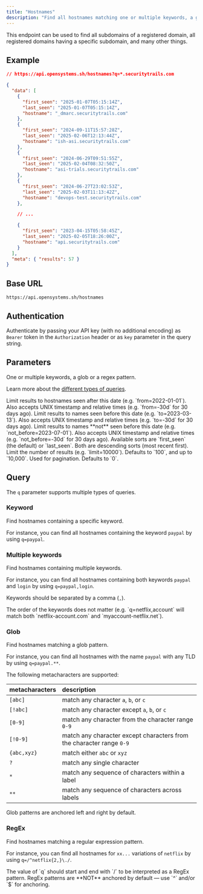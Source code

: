 ```yaml
---
title: "Hostnames"
description: "Find all hostnames matching one or multiple keywords, a glob or a regex pattern."
---
```


<Info>
  This endpoint can be used to find all subdomains of a registered domain, all
  registered domains having a specific subdomain, and many other things.
</Info>

## Example

```json
// https://api.opensystems.sh/hostnames?q=*.securitytrails.com

{
  "data": [
    {
      "first_seen": "2025-01-07T05:15:14Z",
      "last_seen": "2025-01-07T05:15:14Z",
      "hostname": "_dmarc.securitytrails.com"
    },
    {
      "first_seen": "2024-09-11T15:57:28Z",
      "last_seen": "2025-02-06T12:13:44Z",
      "hostname": "ish-asi.securitytrails.com"
    },
    {
      "first_seen": "2024-06-29T09:51:55Z",
      "last_seen": "2025-02-04T08:32:50Z",
      "hostname": "asi-trials.securitytrails.com"
    },
    {
      "first_seen": "2024-06-27T23:02:53Z",
      "last_seen": "2025-02-03T11:13:42Z",
      "hostname": "devops-test.securitytrails.com"
    },

    // ...

    {
      "first_seen": "2023-04-15T05:58:45Z",
      "last_seen": "2025-02-05T18:26:00Z",
      "hostname": "api.securitytrails.com"
    }
  ],
  "meta": { "results": 57 }
}
```

## Base URL

```
https://api.opensystems.sh/hostnames
```

## Authentication

Authenticate by passing your API key (with no additional encoding) as `Bearer` token in the `Authorization` header or as `key` parameter in the query string.

## Parameters

<ParamField query="q" type="string" required>
  One or multiple keywords, a glob or a regex pattern.

Learn more about the [different types of queries](#query).

</ParamField>

<ParamField query="from" type="datetime">
  Limit results to hostnames seen after this date (e.g. `from=2022-01-01`). Also
  accepts UNIX timestamp and relative times (e.g. `from=-30d` for 30 days ago).
</ParamField>

<ParamField query="to" type="datetime">
  Limit results to names seen before this date (e.g. `to=2023-03-13`). Also
  accepts UNIX timestamp and relative times (e.g. `to=-30d` for 30 days ago).
</ParamField>

<ParamField query="not_before" type="datetime">
  Limit results to names **not** seen before this date (e.g.
  `not_before=2023-07-01`). Also accepts UNIX timestamp and relative times (e.g.
  `not_before=-30d` for 30 days ago).
</ParamField>

<ParamField query="sort" type="string">
  Available sorts are `first_seen` (the default) or `last_seen`. Both are
  descending sorts (most recent first).
</ParamField>

<ParamField query="limit" type="number">
  Limit the number of results (e.g. `limit=10000`). Defaults to `100`, and up to
  `10,000`.
</ParamField>

<ParamField query="offset" type="number">
  Used for pagination. Defaults to `0`.
</ParamField>

## Query

The `q` parameter supports multiple types of queries.

### Keyword

Find hostnames containing a specific keyword.

For instance, you can find all hostnames containing the keyword `paypal` by using `q=paypal`.

### Multiple keywords

Find hostnames containing multiple keywords.

For instance, you can find all hostnames containing both keywords `paypal` and `login` by using `q=paypal,login`.

Keywords should be separated by a comma (`,`).

<Info>
  The order of the keywords does not matter (e.g. `q=netflix,account` will match
  both `netflix-account.com` and `myaccount-netflix.net`).
</Info>

### Glob

Find hostnames matching a glob pattern.

For instance, you can find all hostnames with the name `paypal` with any TLD by using `q=paypal.**`.

The following metacharacters are supported:

| metacharacters | description                                                          |
| :------------- | :------------------------------------------------------------------- |
| `[abc]`        | match any character `a`, `b`, or `c`                                 |
| `[!abc]`       | match any character except `a`, `b`, or `c`                          |
| `[0-9]`        | match any character from the character range `0-9`                   |
| `[!0-9]`       | match any character except characters from the character range `0-9` |
| `{abc,xyz}`    | match either `abc` or `xyz`                                          |
| `?`            | match any single character                                           |
| `*`            | match any sequence of characters within a label                      |
| `**`           | match any sequence of characters across labels                       |

<Info>Glob patterns are anchored left and right by default.</Info>

### RegEx

Find hostnames matching a regular expression pattern.

For instance, you can find all hostnames for `xx...` variations of `netflix` by using `q=/^netflix{2,}\./`.

<Info>
  The value of `q` should start and end with `/` to be interpreted as a RegEx
  pattern.
</Info>

<Info>
  RegEx patterns are **NOT** anchored by default — use `^` and/or `$` for
  anchoring.
</Info>
